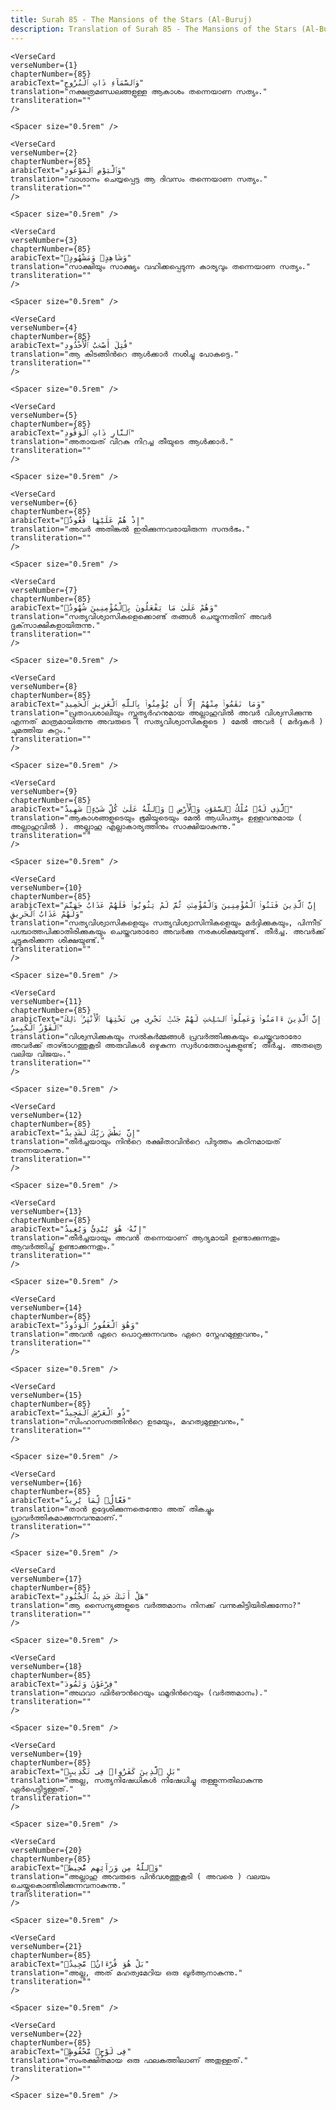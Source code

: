 ```yaml
---
title: Surah 85 - The Mansions of the Stars (Al-Buruj)  
description: Translation of Surah 85 - The Mansions of the Stars (Al-Buruj) in Malayalam
---
```







    <VerseCard 
    verseNumber={1}
    chapterNumber={85}
    arabicText="وَٱلسَّمَآءِ ذَاتِ ٱلْبُرُوجِ"
    translation="നക്ഷത്രമണ്ഡലങ്ങളുള്ള ആകാശം തന്നെയാണ സത്യം."
    transliteration=""
    />

    <Spacer size="0.5rem" />
                
    <VerseCard 
    verseNumber={2}
    chapterNumber={85}
    arabicText="وَٱلْيَوْمِ ٱلْمَوْعُودِ"
    translation="വാഗ്ദാനം ചെയ്യപ്പെട്ട ആ ദിവസം തന്നെയാണ സത്യം."
    transliteration=""
    />

    <Spacer size="0.5rem" />
                
    <VerseCard 
    verseNumber={3}
    chapterNumber={85}
    arabicText="وَشَاهِدٍۢ وَمَشْهُودٍۢ"
    translation="സാക്ഷിയും സാക്ഷ്യം വഹിക്കപ്പെടുന്ന കാര്യവും തന്നെയാണ സത്യം."
    transliteration=""
    />

    <Spacer size="0.5rem" />
                
    <VerseCard 
    verseNumber={4}
    chapterNumber={85}
    arabicText="قُتِلَ أَصْحَٰبُ ٱلْأُخْدُودِ"
    translation="ആ കിടങ്ങിന്‍റെ ആള്‍ക്കാര്‍ നശിച്ചു പോകട്ടെ."
    transliteration=""
    />

    <Spacer size="0.5rem" />
                
    <VerseCard 
    verseNumber={5}
    chapterNumber={85}
    arabicText="ٱلنَّارِ ذَاتِ ٱلْوَقُودِ"
    translation="അതായത്‌ വിറകു നിറച്ച തീയുടെ ആള്‍ക്കാര്‍."
    transliteration=""
    />

    <Spacer size="0.5rem" />
                
    <VerseCard 
    verseNumber={6}
    chapterNumber={85}
    arabicText="إِذْ هُمْ عَلَيْهَا قُعُودٌۭ"
    translation="അവര്‍ അതിങ്കല്‍ ഇരിക്കുന്നവരായിരുന്ന സന്ദര്‍ഭം."
    transliteration=""
    />

    <Spacer size="0.5rem" />
                
    <VerseCard 
    verseNumber={7}
    chapterNumber={85}
    arabicText="وَهُمْ عَلَىٰ مَا يَفْعَلُونَ بِٱلْمُؤْمِنِينَ شُهُودٌۭ"
    translation="സത്യവിശ്വാസികളെക്കൊണ്ട്‌ തങ്ങള്‍ ചെയ്യുന്നതിന്‌ അവര്‍ ദൃക്‌സാക്ഷികളായിരുന്നു."
    transliteration=""
    />

    <Spacer size="0.5rem" />
                
    <VerseCard 
    verseNumber={8}
    chapterNumber={85}
    arabicText="وَمَا نَقَمُوا۟ مِنْهُمْ إِلَّآ أَن يُؤْمِنُوا۟ بِٱللَّهِ ٱلْعَزِيزِ ٱلْحَمِيدِ"
    translation="പ്രതാപശാലിയും സ്തുത്യര്‍ഹനുമായ അല്ലാഹുവില്‍ അവര്‍ വിശ്വസിക്കുന്നു എന്നത്‌ മാത്രമായിരുന്നു അവരുടെ ( സത്യവിശ്വാസികളുടെ ) മേല്‍ അവര്‍ ( മര്‍ദ്ദകര്‍ ) ചുമത്തിയ കുറ്റം."
    transliteration=""
    />

    <Spacer size="0.5rem" />
                
    <VerseCard 
    verseNumber={9}
    chapterNumber={85}
    arabicText="ٱلَّذِى لَهُۥ مُلْكُ ٱلسَّمَٰوَٰتِ وَٱلْأَرْضِ ۚ وَٱللَّهُ عَلَىٰ كُلِّ شَىْءٍۢ شَهِيدٌ"
    translation="ആകാശങ്ങളുടെയും ഭൂമിയുടെയും മേല്‍ ആധിപത്യം ഉള്ളവനുമായ ( അല്ലാഹുവില്‍ ). അല്ലാഹു എല്ലാകാര്യത്തിനും സാക്ഷിയാകുന്നു."
    transliteration=""
    />

    <Spacer size="0.5rem" />
                
    <VerseCard 
    verseNumber={10}
    chapterNumber={85}
    arabicText="إِنَّ ٱلَّذِينَ فَتَنُوا۟ ٱلْمُؤْمِنِينَ وَٱلْمُؤْمِنَٰتِ ثُمَّ لَمْ يَتُوبُوا۟ فَلَهُمْ عَذَابُ جَهَنَّمَ وَلَهُمْ عَذَابُ ٱلْحَرِيقِ"
    translation="സത്യവിശ്വാസികളെയും സത്യവിശ്വാസിനികളെയും മര്‍ദ്ദിക്കുകയും, പിന്നീട്‌ പശ്ചാത്തപിക്കാതിരിക്കുകയും ചെയ്തവരാരോ അവര്‍ക്കു നരകശിക്ഷയുണ്ട്‌. തീര്‍ച്ച. അവര്‍ക്ക്‌ ചുട്ടുകരിക്കുന്ന ശിക്ഷയുണ്ട്‌."
    transliteration=""
    />

    <Spacer size="0.5rem" />
                
    <VerseCard 
    verseNumber={11}
    chapterNumber={85}
    arabicText="إِنَّ ٱلَّذِينَ ءَامَنُوا۟ وَعَمِلُوا۟ ٱلصَّٰلِحَٰتِ لَهُمْ جَنَّٰتٌۭ تَجْرِى مِن تَحْتِهَا ٱلْأَنْهَٰرُ ۚ ذَٰلِكَ ٱلْفَوْزُ ٱلْكَبِيرُ"
    translation="വിശ്വസിക്കുകയും സല്‍കര്‍മ്മങ്ങള്‍ പ്രവര്‍ത്തിക്കുകയും ചെയ്തവരാരോ അവര്‍ക്ക്‌ താഴ്ഭാഗത്തുകൂടി അരുവികള്‍ ഒഴുകുന്ന സ്വര്‍ഗത്തോപ്പുകളുണ്ട്‌; തീര്‍ച്ച. അതത്രെ വലിയ വിജയം."
    transliteration=""
    />

    <Spacer size="0.5rem" />
                
    <VerseCard 
    verseNumber={12}
    chapterNumber={85}
    arabicText="إِنَّ بَطْشَ رَبِّكَ لَشَدِيدٌ"
    translation="തീര്‍ച്ചയായും നിന്‍റെ രക്ഷിതാവിന്‍റെ പിടുത്തം കഠിനമായത്‌ തന്നെയാകുന്നു."
    transliteration=""
    />

    <Spacer size="0.5rem" />
                
    <VerseCard 
    verseNumber={13}
    chapterNumber={85}
    arabicText="إِنَّهُۥ هُوَ يُبْدِئُ وَيُعِيدُ"
    translation="തീര്‍ച്ചയായും അവന്‍ തന്നെയാണ്‌ ആദ്യമായി ഉണ്ടാക്കുന്നതും ആവര്‍ത്തിച്ച്‌ ഉണ്ടാക്കുന്നതും."
    transliteration=""
    />

    <Spacer size="0.5rem" />
                
    <VerseCard 
    verseNumber={14}
    chapterNumber={85}
    arabicText="وَهُوَ ٱلْغَفُورُ ٱلْوَدُودُ"
    translation="അവന്‍ ഏറെ പൊറുക്കുന്നവനും ഏറെ സ്നേഹമുള്ളവനും,"
    transliteration=""
    />

    <Spacer size="0.5rem" />
                
    <VerseCard 
    verseNumber={15}
    chapterNumber={85}
    arabicText="ذُو ٱلْعَرْشِ ٱلْمَجِيدُ"
    translation="സിംഹാസനത്തിന്‍റെ ഉടമയും, മഹത്വമുള്ളവനും,"
    transliteration=""
    />

    <Spacer size="0.5rem" />
                
    <VerseCard 
    verseNumber={16}
    chapterNumber={85}
    arabicText="فَعَّالٌۭ لِّمَا يُرِيدُ"
    translation="താന്‍ ഉദ്ദേശിക്കുന്നതെന്തോ അത്‌ തികച്ചും പ്രാവര്‍ത്തികമാക്കുന്നവനുമാണ്‌."
    transliteration=""
    />

    <Spacer size="0.5rem" />
                
    <VerseCard 
    verseNumber={17}
    chapterNumber={85}
    arabicText="هَلْ أَتَىٰكَ حَدِيثُ ٱلْجُنُودِ"
    translation="ആ സൈന്യങ്ങളുടെ വര്‍ത്തമാനം നിനക്ക്‌ വന്നുകിട്ടിയിരിക്കുന്നോ?"
    transliteration=""
    />

    <Spacer size="0.5rem" />
                
    <VerseCard 
    verseNumber={18}
    chapterNumber={85}
    arabicText="فِرْعَوْنَ وَثَمُودَ"
    translation="അഥവാ ഫിര്‍ഔന്‍റെയും ഥമൂദിന്‍റെയും (വര്‍ത്തമാനം)."
    transliteration=""
    />

    <Spacer size="0.5rem" />
                
    <VerseCard 
    verseNumber={19}
    chapterNumber={85}
    arabicText="بَلِ ٱلَّذِينَ كَفَرُوا۟ فِى تَكْذِيبٍۢ"
    translation="അല്ല, സത്യനിഷേധികള്‍ നിഷേധിച്ചു തള്ളുന്നതിലാകുന്നു ഏര്‍പെട്ടിട്ടുള്ളത്‌."
    transliteration=""
    />

    <Spacer size="0.5rem" />
                
    <VerseCard 
    verseNumber={20}
    chapterNumber={85}
    arabicText="وَٱللَّهُ مِن وَرَآئِهِم مُّحِيطٌۢ"
    translation="അല്ലാഹു അവരുടെ പിന്‍വശത്തുകൂടി ( അവരെ ) വലയം ചെയ്തുകൊണ്ടിരിക്കുന്നവനാകുന്നു."
    transliteration=""
    />

    <Spacer size="0.5rem" />
                
    <VerseCard 
    verseNumber={21}
    chapterNumber={85}
    arabicText="بَلْ هُوَ قُرْءَانٌۭ مَّجِيدٌۭ"
    translation="അല്ല, അത്‌ മഹത്വമേറിയ ഒരു ഖുര്‍ആനാകുന്നു."
    transliteration=""
    />

    <Spacer size="0.5rem" />
                
    <VerseCard 
    verseNumber={22}
    chapterNumber={85}
    arabicText="فِى لَوْحٍۢ مَّحْفُوظٍۭ"
    translation="സംരക്ഷിതമായ ഒരു ഫലകത്തിലാണ്‌ അതുള്ളത്‌."
    transliteration=""
    />

    <Spacer size="0.5rem" />
                